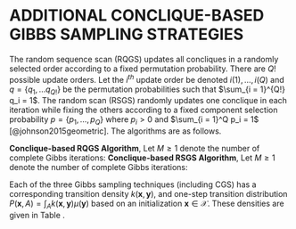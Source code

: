 # ADDITIONAL CONCLIQUE-BASED GIBBS SAMPLING STRATEGIES {#appendix-samplers}

The random sequence scan (RQGS) updates all concliques in a randomly selected order according to a fixed permutation probability. There are $Q!$ possible update orders. Let the $i^{th}$ update order be denoted $i(1), \dots, i(Q)$ and $q = \{q_1, \dots q_{Q!}\}$ be the permutation probabilities such that $\sum_{i = 1}^{Q!} q_i = 1$. The random scan (RSGS) randomly updates one conclique in each iteration while fixing the others according to a fixed component selection probability $p = \{p_1, \dots, p_Q\}$ where $p_i > 0$ and $\sum_{i = 1}^Q p_i = 1$ [@johnson2015geometric]. The algorithms are as follows.

**Conclique-based RQGS Algorithm**, Let $M \geq 1$ denote the number of complete Gibbs iterations:
\begin{enumerate}
\item Split locations into $Q \geq 2$ disjoint concliques, $\mathcal{C}_1,\ldots,\mathcal{C}_Q$.
\item Initialize the values of $\{Y^{(0)}(\boldsymbol s): \boldsymbol s \in \{\mathcal{C}_1, \dots, \mathcal{C}_Q\}\}$.
\item Draw a permutation of indices $\alpha$ according to the fixed permutation probabilities, $q = \{q_1, \dots q_{Q!}\}$.
\item For iteration $i = 1, \dots, M$,
  \begin{enumerate}
   \item Considering all locations $\boldsymbol s_j \in \mathcal{C}_{\alpha(1)}$, sample $\{Y^{(i)}(\boldsymbol s_j) :  \boldsymbol s_j \in \mathcal{C}_1 \}$ by independently drawing $Y^{(i)}(\boldsymbol s_j) \sim f_j(\cdot|\{Y^{(i-1)}(\boldsymbol s), \boldsymbol s \in \mathcal{N}_j\})$ from conditionals in (\ref{eqn:1}).
    \item Set $\ell =2$. Considering all locations $\boldsymbol s_j \in \mathcal{C}_\ell$, sample $\{Y^{(i)}(\boldsymbol s_j): \boldsymbol s_j \in \mathcal{C}_\ell\}$ by independently drawing $Y^{(i)}(\boldsymbol s_j) \sim f_j(\cdot|\boldsymbol y_{\alpha(\ell)}^{(i)}(\mathcal{N}_j))$ with conditioning observations $\boldsymbol y_{\alpha(\ell)}^{(i)}(\mathcal{N}_j) \equiv
\cup_{k=1}^{{\alpha(\ell)}-1} \{ Y^{(i)}(\boldsymbol s):\boldsymbol s \in \mathcal{N}_j \cap \mathcal{C}_k\} \bigcup \cup_{k={\alpha(\ell)}+1}^{Q} \{ Y^{(i-1)}(\boldsymbol s):\boldsymbol s \in \mathcal{N}_j \cap \mathcal{C}_k \}$, where the second set union is defined as empty if $\alpha(\ell)=Q$.  
    \item For $Q>2$, repeat step 2 for each $\ell=3,\ldots,Q$.
  \end{enumerate}
\end{enumerate}

**Conclique-based RSGS Algorithm**, Let $M \geq 1$ denote the number of complete Gibbs iterations:
\begin{enumerate}
\item Split locations into $Q \geq 2$ disjoint concliques, $\mathcal{C}_1,\ldots,\mathcal{C}_Q$.
\item Initialize the values of $\{Y^{(0)}(\boldsymbol s): \boldsymbol s \in \{\mathcal{C}_1, \dots, \mathcal{C}_Q\}\}$.
\item Draw an index $h$ according to the fixed component selection probability $p = \{p_1, \dots, p_Q\}$.
\item For iteration $i = 1, \dots, M$,
  \begin{enumerate}
   \item Considering all locations $\boldsymbol s_j \in \mathcal{C}_{h}$, sample $\{Y^{(i)}(\boldsymbol s_j) :  \boldsymbol s_j \in \mathcal{C}_h \}$ by independently drawing $Y^{(i)}(\boldsymbol s_j) \sim f_j(\cdot|\{Y^{(i-1)}(\boldsymbol s), \boldsymbol s \in \mathcal{N}_j\})$ from conditionals in (\ref{eqn:1}).
    \item For each $\boldsymbol s \in \mathcal{C}_j$ where $j \not= h$, $Y^{(i)}(\boldsymbol s) = Y^{(i - 1)}(\boldsymbol s)$.
  \end{enumerate}
\end{enumerate}

Each of the three Gibbs sampling techniques (including CGS) has a corresponding transition density $k(\boldsymbol x, \boldsymbol y)$, and one-step transition distribution $P(\boldsymbol x, A) =\int_A k(\boldsymbol x, \boldsymbol y)\mu(\boldsymbol y)$ based on an initialization $\boldsymbol x \in \mathcal{X}$. These densities are given in Table \ref{tab:densities}.

\begin{table}[H]
\centering
\caption{The transition densities for each of the three Gibbs sampling techniques, CGS, RQGS, and RSGS, where $\mathbb{I}(\cdot)$ is the indicator function and $\boldsymbol x_{-i} = \{\boldsymbol x_j, j \not=i\}$.}
\label{tab:densities}
\begin{tabular}{| l | l |}
\hline
Sampling Technique & Transition Density \\
\hline
CGS & $k_{CGS}(\boldsymbol x, \boldsymbol y) = f(\boldsymbol y_1|\boldsymbol x_2, \dots, \boldsymbol x_Q)f(\boldsymbol y_2 | \boldsymbol y_1, \boldsymbol x_3, \dots, \boldsymbol x_Q) \cdots f(\boldsymbol y_Q|\boldsymbol y_1, \dots, \boldsymbol y_{Q-1})$ \\
RQGS & $k_{RQGS}(\boldsymbol x, \boldsymbol y) = \sum\limits_{i = 1}^{Q!} q_i f(\boldsymbol y_{i(1)}|\boldsymbol x_{-i(1)})f(\boldsymbol y_{i(2)} | \boldsymbol y_{i(1)}, \boldsymbol x_{-(i(1), i(2))}) \cdots f(\boldsymbol y_{i(Q)}|\boldsymbol y_{-i(Q)})$ \\
RSGS & $k_{RSGS}(\boldsymbol x, \boldsymbol y) = \sum\limits_{i = 1}^Q p_i f(\boldsymbol y_i|\boldsymbol x_{-i}) \mathbb{I}(\boldsymbol x_{-i} = \boldsymbol y_{-i})$\\
\hline
\end{tabular}
\end{table}